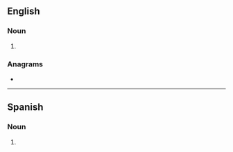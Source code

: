 ==English==

===Noun===
{{head|en|noun plural form}}

# {{plural of|combo|lang=en}}

===Anagrams===
* {{anagrams|en|Coombs|coombs}}

----

==Spanish==

===Noun===
{{head|es|noun form}}

# {{plural of|combo|lang=es}}